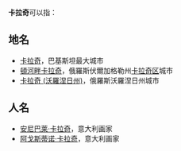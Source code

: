 '''卡拉奇'''可以指：
== 地名 ==
* [[卡拉奇|卡拉奇]]，巴基斯坦最大城市
* [[頓河畔卡拉奇|頓河畔卡拉奇]]，俄羅斯伏爾加格勒州[[卡拉奇区_(伏尔加格勒州)|卡拉奇区]]城市
* [[卡拉奇_(沃羅涅日州)|卡拉奇 (沃羅涅日州)]]，俄羅斯沃羅涅日州城市

== 人名 ==
* [[安尼巴莱·卡拉奇|安尼巴莱·卡拉奇]]，意大利画家
* [[阿戈斯蒂诺·卡拉奇|阿戈斯蒂诺·卡拉奇]]，意大利画家

{{disambig|Cat=三字消歧义}}